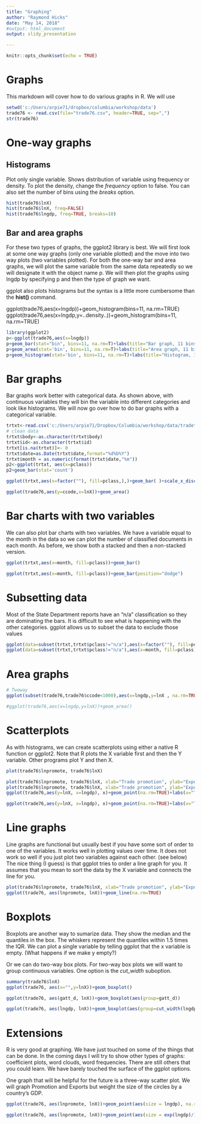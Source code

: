 ---
title: "Graphing"
author: "Raymond Hicks"
date: "May 14, 2018"
#output: html_document
output: slidy_presentation

---

```{r setup, include=FALSE}
knitr::opts_chunk$set(echo = TRUE)
```

# Graphs
This markdown will cover how to do various graphs in R. 
We will use 

``` {r setup example data}
setwd('c:/Users/arpie71/dropbox/columbia/workshop/data')
trade76 <- read.csv(file="trade76.csv", header=TRUE, sep=",")
str(trade76)
```
# One-way graphs
## Histograms
Plot only single variable. Shows distribution of variable using frequency or density.
To plot the density, change the <i>frequency</i> option to false.
You can also set the number of bins using the <i>breaks</i> option.



``` {r histogram}
hist(trade76$lnX)
hist(trade76$lnX, freq=FALSE)
hist(trade76$lngdp, freq=TRUE, breaks=10)


```


## Bar and area graphs
For these two types of graphs, the ggplot2 library is best. 
We will first look at some one way graphs (only one variable plotted) and the move into two way plots (two variables plotted).
For both the one-way bar and area graphs, we will plot the same variable from the same data repeatedly so we will designate it with the object name p. We will then plot the graphs using lngdp by specifying p and then the type of graph we want. 

ggplot also plots histograms but the syntax is a little more cumbersome than the <b>hist()</b> command.

ggplot(trade76,aes(x=lngdp))+geom_histogram(bins=11, na.rm=TRUE)
ggplot(trade76,aes(x=lngdp,y=..density..))+geom_histogram(bins=11, na.rm=TRUE)

``` {r graphs oneway}
library(ggplot2)
p<-ggplot(trade76,aes(x=lngdp))
p+geom_bar(stat="bin", bins=11, na.rm=T)+labs(title="Bar graph, 11 bins")
p+geom_area(stat='bin', bins=11, na.rm=T)+labs(title="Area graph, 11 bins")
p+geom_histogram(stat='bin', bins=11, na.rm=T)+labs(title="Histogram, 11 bins")


```

# Bar graphs
Bar graphs work better with categorical data. As shown above, with continuous variables they will bin the variable into different categories and look like histograms. 
We will now go over how to do bar graphs with a categorical variable.

```{r bar graphs}
trtxt<-read.csv('c:/Users/arpie71/Dropbox/Columbia/workshop/data/tradetext.tab', sep='|', header=TRUE)
# clean data
trtxt$body<-as.character(trtxt$body)
trtxt$id<-as.character(trtxt$id)
trtxt[is.na(trtxt)]<- 0
trtxt$date=as.Date(trtxt$date,format="%d%b%Y")
trtxt$month = as.numeric(format(trtxt$date,"%m"))
p2<-ggplot(trtxt, aes(x=pclass))
p2+geom_bar(stat='count')

ggplot(trtxt,aes(x=factor(""), fill=pclass,),)+geom_bar( )+scale_x_discrete("Classification")

ggplot(trade76,aes(y=ccode,x=lnX))+geom_area()

```

# Bar charts with two variables
We can also plot bar charts with two variables. 
We have a variable equal to the month in the data so we can plot the number of classified documents in each month. 
As before, we show both a stacked and then a non-stacked version.


``` {r twoway bar charts}

ggplot(trtxt,aes(x=month, fill=pclass))+geom_bar()

ggplot(trtxt,aes(x=month, fill=pclass))+geom_bar(position="dodge")


```

# Subsetting data
Most of the State Department reports have an "n/a" classification so they are dominating the bars. It is difficult to see what is happening with the other categories. 
ggplot allows us to subset the data to exclude those values

``` {r subset ggplot}
ggplot(data=subset(trtxt,trtxt$pclass!="n/a"),aes(x=factor(""), fill=pclass))+geom_bar(position="dodge")
ggplot(data=subset(trtxt,trtxt$pclass!="n/a"),aes(x=month, fill=pclass))+geom_bar(position="dodge")

```

# Area graphs

```{r area}



# Twoway
ggplot(subset(trade76,trade76$ccode<1000),aes(x=lngdp,y=lnX , na.rm=TRUE))+geom_area()+labs(x="GDP", y="Exports")

#ggplot(trade76,aes(x=lngdp,y=lnX))+geom_area()

```


# Scatterplots
As with histograms, we can create scatterplots using  either a native R function or ggplot2.
Note that R plots the X variable first and then the Y variable.
Other programs plot Y and then X. 

``` {r scatter}
plot(trade76$lnpromote, trade76$lnX)

plot(trade76$lnpromote, trade76$lnX, xlab="Trade promotion", ylab="Exports")
plot(trade76$lnpromote, trade76$lnX, xlab="Trade promotion", ylab="Exports", main="Relationship between Promotion and exports, 1976")
ggplot(trade76,aes(y=lnX, x=lngdp), x)+geom_point(na.rm=TRUE)+labs(x="Trade promotion",y="Exports", title="Relationship between Promotion and exports, 1976")

ggplot(trade76,aes(y=lnX, x=lngdp), x)+geom_point(na.rm=TRUE)+labs(x="Trade promotion",y="Exports", title="Relationship between Promotion and exports", subtitle="1976")


```

# Line graphs
Line graphs are functional but usually best if you have some sort of order to one of the variables. 
It works well in plotting values over time. It does not work so well if you just plot two variables against each other.
(see below)
The nice thing (I guess) is that ggplot tries to order a line graph for you. It assumes that you mean to sort the data by the X variable and connects the line for you.

``` {r line graph}

plot(trade76$lnpromote, trade76$lnX, xlab="Trade promotion", ylab="Exports", type='l')
ggplot(trade76, aes(lnpromote, lnX))+geom_line(na.rm=TRUE)
```


# Boxplots
Boxplots are another way to sumarize data. They show the median and the quantiles in the box.
The whiskers represent the quantiles within 1.5 times the IQR.
We can plot a single variable by telling ggplot that the x variable is empty.
(What happens if we make y empty?)

Or we can do two-way box plots. 
For two-way box plots we will want to group continuous variables. 
One option is the <i>cut_width</i> suboption.


``` {r boxplot}
summary(trade76$lnX)
ggplot(trade76, aes(x="",y=lnX))+geom_boxplot()

ggplot(trade76, aes(gatt_d, lnX))+geom_boxplot(aes(group=gatt_d))

ggplot(trade76, aes(lngdp, lnX))+geom_boxplot(aes(group=cut_width(lngdp,2)))

```


# Extensions
R is very good at graphing. We have just touched on some of the things that can be done. 
In the coming days I will try to show other types of graphs: coefficient plots, word clouds, word frequencies.
There are still others that you could learn.
We have barely touched the surface of the ggplot options. 

One graph that will be helpful for the future is a three-way scatter plot.
We will graph Promotion and Exports but weight the size of the circles by a country's GDP. 

``` {r three-way scatter}

ggplot(trade76, aes(lnpromote, lnX))+geom_point(aes(size = lngdp), na.rm=TRUE)

ggplot(trade76, aes(lnpromote, lnX))+geom_point(aes(size = exp(lngdp)/1000), na.rm=TRUE)


```

